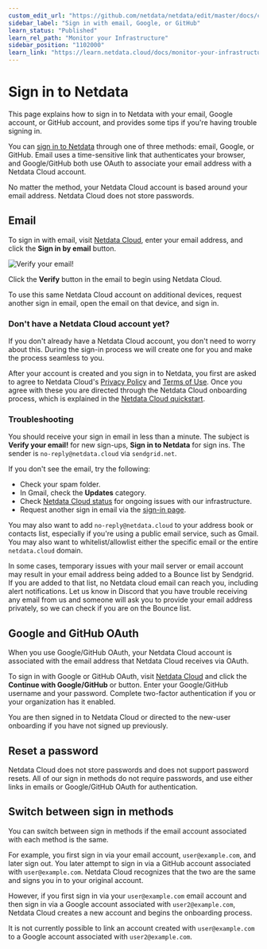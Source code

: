 ```yaml
---
custom_edit_url: "https://github.com/netdata/netdata/edit/master/docs/cloud/manage/sign-in.md"
sidebar_label: "Sign in with email, Google, or GitHub"
learn_status: "Published"
learn_rel_path: "Monitor your Infrastructure"
sidebar_position: "1102000"
learn_link: "https://learn.netdata.cloud/docs/monitor-your-infrastructure/sign-in-with-email-google-or-github"
---
```


# Sign in to Netdata

This page explains how to sign in to Netdata with your email, Google account, or GitHub account, and provides some tips if you're having trouble signing in.

You can [sign in to Netdata](https://app.netdata.cloud/sign-in?cloudRoute=spaces?utm_source=docs&utm_content=sign_in_button_first_section) through one of three methods: email, Google, or GitHub. Email uses a
time-sensitive link that authenticates your browser, and Google/GitHub both use OAuth to associate your email address
with a Netdata Cloud account.

No matter the method, your Netdata Cloud account is based around your email address. Netdata Cloud does not store
passwords.

## Email

To sign in with email, visit [Netdata Cloud](https://app.netdata.cloud/sign-in?cloudRoute=spaces?utm_source=docs&utm_content=sign_in_button_email_section), enter your email address, and click
the **Sign in by email** button.

![Verify your email!](https://user-images.githubusercontent.com/82235632/125475486-c667635a-067f-4866-9411-9f7f795a0d50.png)

Click the **Verify** button in the email to begin using Netdata Cloud.

To use this same Netdata Cloud account on additional devices, request another sign in email, open the email on that
device, and sign in.

### Don't have a Netdata Cloud account yet?

If you don't already have a Netdata Cloud account, you don't need to worry about this. During the sign-in process we will create one for you and make the process seamless to you.

After your account is created and you sign in to Netdata, you first are asked to agree to Netdata Cloud's [Privacy
Policy](https://www.netdata.cloud/privacy/) and [Terms of Use](https://www.netdata.cloud/terms/). Once you agree with these you are directed
through the Netdata Cloud onboarding process, which is explained in the [Netdata Cloud
quickstart](/docs/installing).

### Troubleshooting

You should receive your sign in email in less than a minute. The subject is **Verify your email!** for new sign-ups, **Sign in to Netdata** for sign ins.
The sender is `no-reply@netdata.cloud` via `sendgrid.net`.

If you don't see the email, try the following:

- Check your spam folder.
- In Gmail, check the **Updates** category.
- Check [Netdata Cloud status](https://status.netdata.cloud) for ongoing issues with our infrastructure.
- Request another sign in email via the [sign-in page](https://app.netdata.cloud/sign-in?cloudRoute=spaces?utm_source=docs&utm_content=sign_in_button_troubleshooting_section).

You may also want to add `no-reply@netdata.cloud` to your address book or contacts list, especially if you're using
a public email service, such as Gmail. You may also want to whitelist/allowlist either the specific email or the entire
`netdata.cloud` domain.

In some cases, temporary issues with your mail server or email account may result in your email address being added to a Bounce list by Sendgrid.
If you are added to that list, no Netdata cloud email can reach you, including alert notifications. Let us know in Discord that you have trouble receiving
any email from us and someone will ask you to provide your email address privately, so we can check if you are on the Bounce list.

## Google and GitHub OAuth

When you use Google/GitHub OAuth, your Netdata Cloud account is associated with the email address that Netdata Cloud
receives via OAuth.

To sign in with Google or GitHub OAuth, visit [Netdata Cloud](https://app.netdata.cloud/sign-in?cloudRoute=spaces?utm_source=docs&utm_content=sign_in_button_google_github_section) and click the
**Continue with Google/GitHub** or button. Enter your Google/GitHub username and your password. Complete two-factor
authentication if you or your organization has it enabled.

You are then signed in to Netdata Cloud or directed to the new-user onboarding if you have not signed up previously.

## Reset a password

Netdata Cloud does not store passwords and does not support password resets. All of our sign in methods do not
require passwords, and use either links in emails or Google/GitHub OAuth for authentication.

## Switch between sign in methods

You can switch between sign in methods if the email account associated with each method is the same.

For example, you first sign in via your email account, `user@example.com`, and later sign out. You later attempt to sign
in via a GitHub account associated with `user@example.com`. Netdata Cloud recognizes that the two are the same and signs
you in to your original account.

However, if you first sign in via your `user@example.com` email account and then sign in via a Google account associated
with `user2@example.com`, Netdata Cloud creates a new account and begins the onboarding process.

It is not currently possible to link an account created with `user@example.com` to a Google account associated with
`user2@example.com`.
